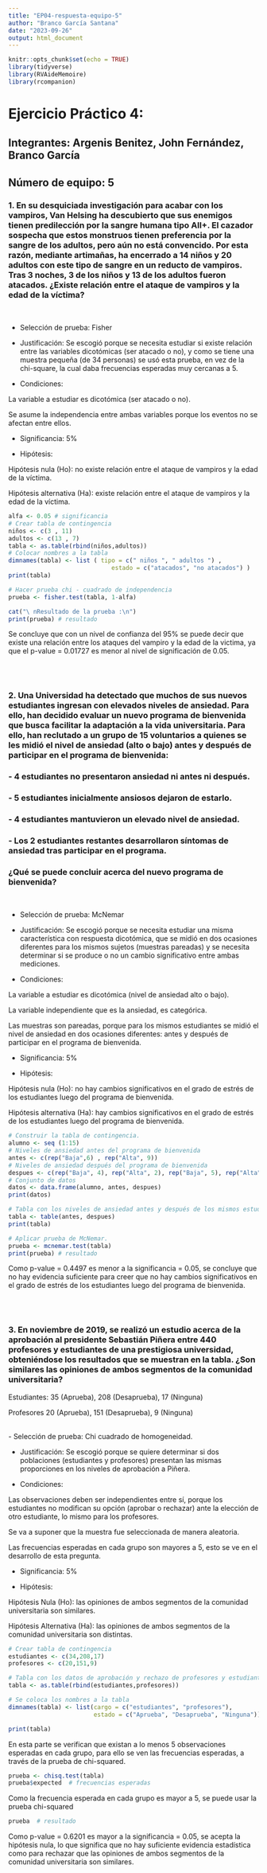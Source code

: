 ```yaml
---
title: "EP04-respuesta-equipo-5"
author: "Branco García Santana"
date: "2023-09-26"
output: html_document
---
```


```r
knitr::opts_chunk$set(echo = TRUE)
library(tidyverse)
library(RVAideMemoire)
library(rcompanion)
```

# Ejercicio Práctico 4:

## Integrantes: Argenis Benitez, John Fernández, Branco García

## Número de equipo: 5

### 1. En su desquiciada investigación para acabar con los vampiros, Van Helsing ha descubierto que sus enemigos tienen predilección por la sangre humana tipo AII+. El cazador sospecha que estos monstruos tienen preferencia por la sangre de los adultos, pero aún no está convencido. Por esta razón, mediante artimañas, ha encerrado a 14 niños y 20 adultos con este tipo de sangre en un reducto de vampiros. Tras 3 noches, 3 de los niños y 13 de los adultos fueron atacados. ¿Existe relación entre el ataque de vampiros y la edad de la víctima?
<br>

- Selección de prueba: Fisher

- Justificación: Se escogió porque se necesita estudiar si existe relación entre las variables dicotómicas (ser atacado o no), y como se tiene una muestra pequeña (de 34 personas) se usó esta prueba, en vez de la chi-square, la cual daba frecuencias esperadas muy cercanas a 5.

- Condiciones: 

La variable a estudiar es dicotómica (ser atacado o no).

Se asume la independencia entre ambas variables porque los eventos no se afectan entre ellos.

- Significancia: 5%

- Hipótesis:

Hipótesis nula (Ho): no existe relación entre el ataque de vampiros y la edad de la víctima.

Hipótesis alternativa (Ha): existe relación entre el ataque de vampiros y la edad de la víctima.
<br>

```r
alfa <- 0.05 # significancia
# Crear tabla de contingencia
niños <- c(3 , 11)
adultos <- c(13 , 7)
tabla <- as.table(rbind(niños,adultos))
# Colocar nombres a la tabla
dimnames(tabla) <- list ( tipo = c(" niños ", " adultos ") , 
                             estado = c("atacados", "no atacados") )
print(tabla)

# Hacer prueba chi - cuadrado de independencia
prueba <- fisher.test(tabla, 1-alfa)

cat("\ nResultado de la prueba :\n")
print(prueba) # resultado

```

Se concluye que con un nivel de confianza del 95% se puede decir que existe una relación entre los ataques del vampiro y la edad de la victima, ya que el p-value = 0.01727 es menor al nivel de significación de 0.05.

<br>
<br>

### 2. Una Universidad ha detectado que muchos de sus nuevos estudiantes ingresan con elevados niveles de ansiedad. Para ello, han decidido evaluar un nuevo programa de bienvenida que busca facilitar la adaptación a la vida universitaria. Para ello, han reclutado a un grupo de 15 voluntarios a quienes se les midió el nivel de ansiedad (alto o bajo) antes y después de participar en el programa de bienvenida:

### - 4 estudiantes no presentaron ansiedad ni antes ni después.
### - 5 estudiantes inicialmente ansiosos dejaron de estarlo.
### - 4 estudiantes mantuvieron un elevado nivel de ansiedad.
### - Los 2 estudiantes restantes desarrollaron síntomas de ansiedad tras participar en el programa.

### ¿Qué se puede concluir acerca del nuevo programa de bienvenida?

<br>

- Selección de prueba: McNemar

- Justificación: Se escogió porque se necesita estudiar una misma característica con respuesta dicotómica, que se midió en dos ocasiones diferentes para los mismos sujetos (muestras pareadas) y se necesita determinar si se produce o no un cambio significativo entre ambas mediciones.

- Condiciones: 

La variable a estudiar es dicotómica (nivel de ansiedad alto o bajo).

La variable independiente que es la ansiedad, es categórica.

Las muestras son pareadas, porque para los mismos estudiantes se midió el nivel de ansiedad en dos ocasiones diferentes: antes y después de participar en el programa de bienvenida.

- Significancia: 5%

- Hipótesis: 

Hipótesis nula (Ho): no hay cambios significativos en el grado de estrés de los estudiantes luego del programa de bienvenida.

Hipótesis alternativa (Ha): hay cambios significativos en el grado de estrés de los estudiantes luego del programa de bienvenida.
<br>

```r
# Construir la tabla de contingencia.
alumno <- seq (1:15)
# Niveles de ansiedad antes del programa de bienvenida
antes <- c(rep("Baja",6) , rep("Alta", 9))
# Niveles de ansiedad después del programa de bienvenida
despues <- c(rep("Baja", 4), rep("Alta", 2), rep("Baja", 5), rep("Alta", 4))
# Conjunto de datos
datos <- data.frame(alumno, antes, despues)
print(datos)
```


```r
# Tabla con los niveles de ansiedad antes y después de los mismos estudiantes
tabla <- table(antes, despues)
print(tabla)

# Aplicar prueba de McNemar.
prueba <- mcnemar.test(tabla)
print(prueba) # resultado
```

Como p-value = 0.4497 es menor a la significancia = 0.05, se concluye que no hay evidencia suficiente para creer que no hay cambios significativos en el grado de estrés de los estudiantes luego del programa de bienvenida.

<br><br>


### 3. En noviembre de 2019, se realizó un estudio acerca de la aprobación al presidente Sebastián Piñera entre 440 profesores y estudiantes de una prestigiosa universidad, obteniéndose los resultados que se muestran en la tabla. ¿Son similares las opiniones de ambos segmentos de la comunidad universitaria?

Estudiantes: 35 (Aprueba), 208 (Desaprueba), 17 (Ninguna)

Profesores 20 (Aprueba), 151 (Desaprueba), 9 (Ninguna)

<br>
- Selección de prueba: Chi cuadrado de homogeneidad.

- Justificación: Se escogió porque se quiere determinar si dos poblaciones (estudiantes y profesores) presentan las mismas proporciones en los niveles de aprobación a Piñera.

- Condiciones: 

Las observaciones deben ser independientes entre sí, porque los estudiantes no modifican su opción (aprobar o rechazar) ante la elección de otro estudiante, lo mismo para los profesores. 

Se va a suponer que la muestra fue seleccionada de manera aleatoria.

Las frecuencias esperadas en cada grupo son mayores a 5, esto se ve en el desarrollo de esta pregunta.

- Significancia: 5%

- Hipótesis: 

Hipótesis Nula (Ho): las opiniones de ambos segmentos de la comunidad universitaria son similares.

Hipótesis Alternativa (Ha): las opiniones de ambos segmentos de la comunidad universitaria son distintas.
<br>

```r
# Crear tabla de contingencia
estudiantes <- c(34,208,17)
profesores <- c(20,151,9)

# Tabla con los datos de aprobación y rechazo de profesores y estudiantes
tabla <- as.table(rbind(estudiantes,profesores))

# Se coloca los nombres a la tabla
dimnames(tabla) <- list(cargo = c("estudiantes", "profesores"),
                        estado = c("Aprueba", "Desaprueba", "Ninguna"))

print(tabla)

```

En esta parte se verifican que existan a lo menos 5 observaciones esperadas en cada grupo, para ello se ven las frecuencias esperadas, a través de la prueba de chi-squared.

```r
prueba <- chisq.test(tabla)
prueba$expected  # frecuencias esperadas
```

Como la frecuencia esperada en cada grupo es mayor a 5, se puede usar la prueba chi-squared

```r
prueba  # resultado
```

Como p-value = 0.6201 es mayor a la significancia = 0.05, se acepta la hipótesis nula, lo que significa que no hay suficiente evidencia estadística como para rechazar que las opiniones de ambos segmentos de la comunidad universitaria son similares.
